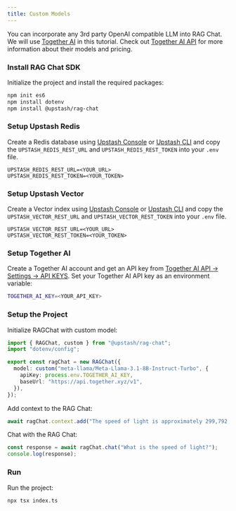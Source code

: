 ```yaml
---
title: Custom Models
---
```


You can incorporate any 3rd party OpenAI compatible LLM into RAG Chat. We will use [Together AI](https://www.together.ai/) in this tutorial. Check out [Together AI API](https://api.together.ai/models) for more information about their models and pricing.

### Install RAG Chat SDK

Initialize the project and install the required packages:

```bash
npm init es6
npm install dotenv
npm install @upstash/rag-chat
```

### Setup Upstash Redis

Create a Redis database using [Upstash Console](https://console.upstash.com) or [Upstash CLI](https://github.com/upstash/cli) and copy the `UPSTASH_REDIS_REST_URL` and `UPSTASH_REDIS_REST_TOKEN` into your `.env` file.

```shell .env
UPSTASH_REDIS_REST_URL=<YOUR_URL>
UPSTASH_REDIS_REST_TOKEN=<YOUR_TOKEN>
```

### Setup Upstash Vector

Create a Vector index using [Upstash Console](https://console.upstash.com) or [Upstash CLI](https://github.com/upstash/cli) and copy the `UPSTASH_VECTOR_REST_URL` and `UPSTASH_VECTOR_REST_TOKEN` into your `.env` file.

```shell .env
UPSTASH_VECTOR_REST_URL=<YOUR_URL>
UPSTASH_VECTOR_REST_TOKEN=<YOUR_TOKEN>
```

### Setup Together AI

Create a Together AI account and get an API key from [Together AI API -> Settings -> API KEYS](https://api.together.ai/settings/api-keys). Set your Together AI API key as an environment variable:

```bash .env
TOGETHER_AI_KEY=<YOUR_API_KEY>
```

### Setup the Project

Initialize RAGChat with custom model:

```typescript index.ts
import { RAGChat, custom } from "@upstash/rag-chat";
import "dotenv/config";

export const ragChat = new RAGChat({
  model: custom("meta-llama/Meta-Llama-3.1-8B-Instruct-Turbo", {
    apiKey: process.env.TOGETHER_AI_KEY,
    baseUrl: "https://api.together.xyz/v1",
  }),
});
```

Add context to the RAG Chat:

```typescript index.ts
await ragChat.context.add("The speed of light is approximately 299,792,458 meters per second.");
```

Chat with the RAG Chat:

```typescript index.ts
const response = await ragChat.chat("What is the speed of light?");
console.log(response);
```

### Run

Run the project:

```bash
npx tsx index.ts
```
